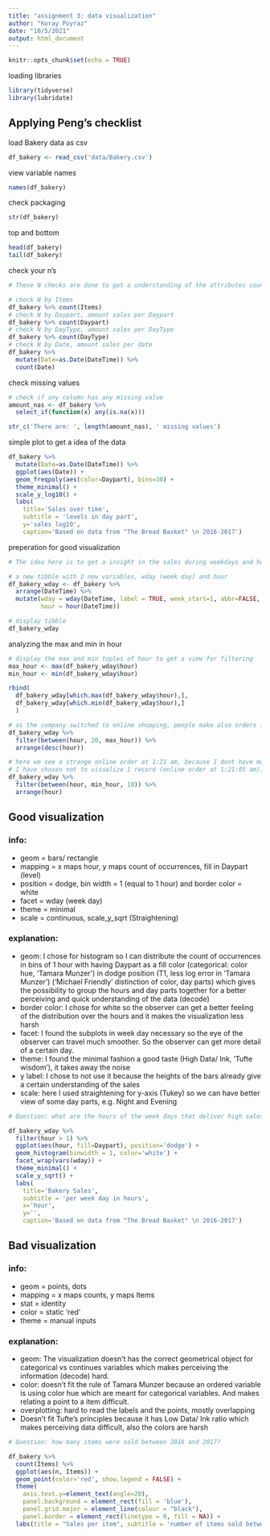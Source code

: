 ```yaml
---
title: "assignment 3: data visualization"
author: "Koray Poyraz"
date: "10/5/2021"
output: html_document
---
```


```r
knitr::opts_chunk$set(echo = TRUE)
```


loading libraries
```r
library(tidyverse)
library(lubridate)
```

## Applying Peng's checklist

load Bakery data as csv
```r
df_bakery <- read_csv('data/Bakery.csv')
```

view variable names
```r
names(df_bakery)
```

check packaging
```r
str(df_bakery)
```

top and bottom
```r
head(df_bakery)
tail(df_bakery)
```

check your n's
```r
# These N checks are done to get a understanding of the attributes count

# check N by Items
df_bakery %>% count(Items)
# check N by Daypart, amount sales per Daypart
df_bakery %>% count(Daypart)
# check N by DayType, amount sales per DayType
df_bakery %>% count(DayType)
# check N by Date, amount sales per date
df_bakery %>% 
  mutate(Date=as.Date(DateTime)) %>% 
  count(Date)

```

check missing values
```r
# check if any column has any missing value
amount_nas <- df_bakery %>% 
  select_if(function(x) any(is.na(x)))

str_c('There are: ', length(amount_nas), ' missing values')
```

simple plot to get a idea of the data
```r

df_bakery %>% 
  mutate(Date=as.Date(DateTime)) %>% 
  ggplot(aes(Date)) +
  geom_freqpoly(aes(color=Daypart), bins=30) +
  theme_minimal() +
  scale_y_log10() +
  labs(
    title='Sales over time', 
    subtitle = 'levels in day part', 
    y='sales log10', 
    caption='Based on data from "The Bread Basket" \n 2016-2017')

```


preperation for good visualization
```r

# The idea here is to get a insight in the sales during weekdays and hours over time

# a new tibble with 2 new variables, wday (week day) and hour
df_bakery_wday <- df_bakery %>% 
  arrange(DateTime) %>% 
  mutate(wday = wday(DateTime, label = TRUE, week_start=1, abbr=FALSE, locale='en_GB'), 
         hour = hour(DateTime))

# display tibble
df_bakery_wday

```

analyzing the max and min in hour
```r

# display the max and min tuples of hour to get a view for filtering
max_hour <- max(df_bakery_wday$hour)
min_hour <- min(df_bakery_wday$hour)

rbind(
  df_bakery_wday[which.max(df_bakery_wday$hour),], 
  df_bakery_wday[which.min(df_bakery_wday$hour),]
  )

# as the company switched to online shopping, people make also orders in the evening
df_bakery_wday %>% 
  filter(between(hour, 20, max_hour)) %>% 
  arrange(desc(hour))

# here we see a strange online order at 1:21 am, because I dont have much info on opening hours and delivery I can not say much but it is somehow funny to order a bread at 1:21 am
# I have chosen not to visualize 1 record (online order at 1:21:05 am), which is reported as the 1st row in the tibble below. The reason is to have a more fine visualized plot and because this concerns 1 record, it is fine to have it reported.
df_bakery_wday %>% 
  filter(between(hour, min_hour, 10)) %>% 
  arrange(hour)

```
## Good visualization
### info:
+ geom = bars/ rectangle
+ mapping = x maps hour, y maps count of occurrences, fill in Daypart (level)
+ position = dodge, bin width = 1 (equal to 1 hour) and border color = white
+ facet = wday (week day)
+ theme = minimal
+ scale = continuous, scale_y_sqrt (Straightening)

### explanation:
+ geom: I chose for histogram so I can distribute the count of occurrences in bins of 1 hour
with having Daypart as a fill color (categorical: color hue, 'Tamara Munzer') in dodge position (T1, less log error in 'Tamara Munzer') ('Michael Friendly' distinction of color, day parts) which gives the possibility to group the hours and day parts together for a better perceiving and quick understanding of the data (decode)
+ border color: I chose for white so the observer can get a better feeling of the distribution
over the hours and it makes the visualization less harsh
+ facet: I found the subplots in week day necessary so the eye of the observer can travel much
smoother. So the observer can get more detail of a certain day.
+ theme: I found the minimal fashion a good taste (High Data/ Ink, 'Tufte wisdom'), it takes away the noise
+ y label: I chose to not use it because the heights of the bars already give a certain understanding of the sales
+ scale: here I used straightening for y-axis (Tukey) so we can have better view of some day parts, e.g. Night and Evening


```r

# Question: what are the hours of the week days that deliver high sales?

df_bakery_wday %>% 
  filter(hour > 1) %>% 
  ggplot(aes(hour, fill=Daypart), position='dodge') +
  geom_histogram(binwidth = 1, color='white') +
  facet_wrap(vars(wday)) +
  theme_minimal() +
  scale_y_sqrt() +
  labs(
    title='Bakery Sales', 
    subtitle = 'per week day in hours',
    x='hour', 
    y='', 
    caption='Based on data from "The Bread Basket" \n 2016-2017')

```


## Bad visualization

### info:
+ geom = points, dots
+ mapping = x maps counts, y maps Items
+ stat = identity
+ color = static 'red'
+ theme = manual inputs

### explanation:
+ geom: The visualization doesn't has the correct geometrical object for categorical vs continues variables which makes perceiving the information (decode) hard.
+ color: doesn't fit the rule of Tamara Munzer because an ordered variable is using color hue which are meant for categorical variables. And makes relating a point
to a item difficult.
+ overplotting: hard to read the labels and the points, mostly overlapping
+ Doesn't fit Tufte's principles because it has Low Data/ Ink ratio which makes perceiving data difficult, also the colors are harsh

```r

# Question: how many items were sold between 2016 and 2017?

df_bakery %>% 
  count(Items) %>% 
  ggplot(aes(n, Items)) +
  geom_point(color='red', show.legend = FALSE) +
  theme(
    axis.text.y=element_text(angle=20),
    panel.background = element_rect(fill = 'blue'), 
    panel.grid.major = element_line(colour = "black"),
    panel.border = element_rect(linetype = 0, fill = NA)) +
  labs(title = "Sales per item", subtitle = 'number of items sold between 2016-2017', caption='Based on data from "The Bread Basket" \n 2016-2017')

```

